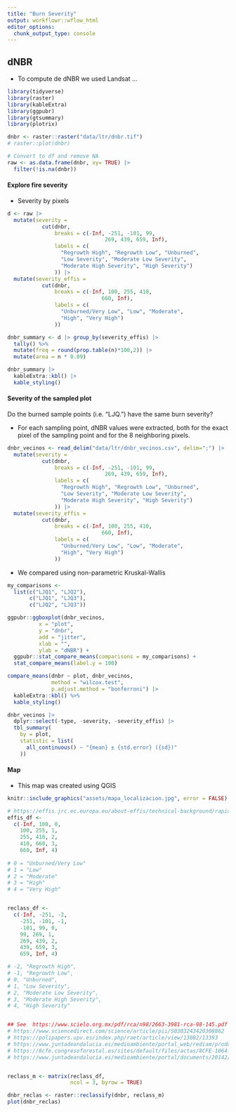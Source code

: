 ```yaml
---
title: "Burn Severity"
output: workflowr::wflow_html
editor_options:
  chunk_output_type: console
---
```


## dNBR

- To compute de dNBR we used Landsat ... 

```r
library(tidyverse)
library(raster)
library(kableExtra)
library(ggpubr)
library(gtsummary)
library(plotrix)
```

```r
dnbr <- raster::raster("data/ltr/dnbr.tif")
# raster::plot(dnbr)

# Convert to df and remove NA 
raw <- as.data.frame(dnbr, xy= TRUE) |> 
  filter(!is.na(dnbr))
```

#### Explore fire severity
- Severity by pixels 

```r
d <- raw |> 
  mutate(severity = 
           cut(dnbr, 
               breaks = c(-Inf, -251, -101, 99, 
                               269, 439, 659, Inf),
               labels = c(
                 "Regrowth High", "Regrowth Low", "Unburned", 
                 "Low Severity", "Moderate Low Severity", 
                 "Moderate High Severity", "High Severity")
               )) |> 
  mutate(severity_effis = 
           cut(dnbr, 
               breaks = c(-Inf, 100, 255, 410, 
                              660, Inf),
               labels = c(
                 "Unburned/Very Low", "Low", "Moderate", 
                 "High", "Very High")
               ))

dnbr_summary <- d |> group_by(severity_effis) |> 
  tally() %>% 
  mutate(freq = round(prop.table(n)*100,2)) |> 
  mutate(area = n * 0.09)

dnbr_summary |> 
  kableExtra::kbl() |> 
  kable_styling()  

```

#### Severity of the sampled plot

Do the burned sample points (i.e. "LJQ.") have the same burn severity?

- For each sampling point, dNBR values were extracted, both for the exact pixel of the sampling point and for the 8 neighboring pixels. 

```r
dnbr_vecinos <- read_delim("data/ltr/dnbr_vecinos.csv", delim=";") |> 
  mutate(severity = 
           cut(dnbr, 
               breaks = c(-Inf, -251, -101, 99, 
                               269, 439, 659, Inf),
               labels = c(
                 "Regrowth High", "Regrowth Low", "Unburned", 
                 "Low Severity", "Moderate Low Severity", 
                 "Moderate High Severity", "High Severity")
               )) |> 
  mutate(severity_effis = 
           cut(dnbr, 
               breaks = c(-Inf, 100, 255, 410, 
                              660, Inf),
               labels = c(
                 "Unburned/Very Low", "Low", "Moderate", 
                 "High", "Very High")
               ))

```

- We compared using non-parametric Kruskal-Wallis

```r
my_comparisons <- 
  list(c("LJQ1", "LJQ2"), 
       c("LJQ1", "LJQ3"),
       c("LJQ2", "LJQ3"))

```

```r
ggpubr::ggboxplot(dnbr_vecinos, 
          x = "plot", 
          y = "dnbr", 
          add = "jitter", 
          xlab = "", 
          ylab = "dNBR") +
  ggpubr::stat_compare_means(comparisons = my_comparisons) +
  stat_compare_means(label.y = 100) 
```


```r
compare_means(dnbr ~ plot, dnbr_vecinos, 
              method = "wilcox.test", 
              p.adjust.method = "bonferroni") |> 
  kableExtra::kbl() %>% 
  kable_styling()
```


```r
dnbr_vecinos |> 
  dplyr::select(-type, -severity, -severity_effis) |> 
  tbl_summary(
    by = plot,
    statistic = list(
      all_continuous() ~ "{mean} ± {std.error} ({sd})"
    ))
```


#### Map 
- This map was created using QGIS 

```r
knitr::include_graphics("assets/mapa_localizacion.jpg", error = FALSE)
```

```r
# https://effis.jrc.ec.europa.eu/about-effis/technical-background/rapid-damage-assessment
effis_df <- 
  c(-Inf, 100, 0, 
    100, 255, 1, 
    255, 410, 2,
    410, 660, 3, 
    660, Inf, 4)
    
# 0 = "Unburned/Very Low"
# 1 = "Low"
# 2 = "Moderate"
# 3 = "High"
# 4 = "Very High"


reclass_df <- 
  c(-Inf, -251, -2,
    -251, -101, -1,  
    -101, 99, 0,  
    99, 269, 1,  
    269, 439, 2, 
    439, 659, 3,  
    659, Inf, 4)

# -2, "Regrowth High", 
# -1, "Regrowth Low",
# 0, "Unburned",
# 1, "Low Severity",
# 2, "Moderate Low Severity",
# 3, "Moderate High Severity",
# 4, "High Severity"


## See  https://www.scielo.org.mx/pdf/rca/n98/2663-3981-rca-98-145.pdf 
# https://www.sciencedirect.com/science/article/pii/S0303243420308862 
# https://polipapers.upv.es/index.php/raet/article/view/13082/13393 
# https://www.juntadeandalucia.es/medioambiente/portal_web/rediam/productos/Publicaciones/congresos/2017_XVIICongresoAET/2017_AET_Cartografia_IncendioQuesada.pdf 
# https://8cfe.congresoforestal.es/sites/default/files/actas/8CFE-1064.pdf 
# https://www.juntadeandalucia.es/medioambiente/portal/documents/20142/0/2022_10_26_TOPCART_SierraBermeja_ver5_corregida.pdf/f8092d1b-9a08-453e-4dce-c4056f8d54c8?t=1668590187164 


reclass_m <- matrix(reclass_df, 
                    ncol = 3, byrow = TRUE) 

dnbr_reclas <- raster::reclassify(dnbr, reclass_m)
plot(dnbr_reclas)

```




